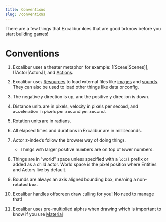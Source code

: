 ```yaml
---
title: Conventions
slug: /conventions
---
```


There are a few things that Excalibur does that are good to know before you start building games!

# Conventions

1. Excalibur uses a theater metaphor, for example: [[Scene|Scenes]], [[Actor|Actors]], and [Actions](/docs/actions).

2. Excalibur uses [Resources](docs/category/resources) to load external files like [images](/docs/ImageSource) and [sounds](/docs/Sound). They can also be used to load other things like data or config.

2. The negative y direction is up, and the positive y direction is down.

2. Distance units are in pixels, velocity in pixels per second, and acceleration in pixels per second per second.

3. Rotation units are in radians.

4. All elapsed times and durations in Excalibur are in milliseconds.

5. Actor z-index's follow the browser way of doing things.
   * Things with larger positive numbers are on top of lower numbers.

6. Things are in "world" space unless specified with a `local` prefix or added as a child actor. World space is the pixel position where Entities and Actors live by default.

7. Bounds are always an axis aligned bounding box, meaning a non-rotated box.

8. Excalibur handles offscreen draw culling for you! No need to manage that!

9. Excalibur uses pre-multiplied alphas when drawing which is important to know if you use [Material](/docs/materials)
